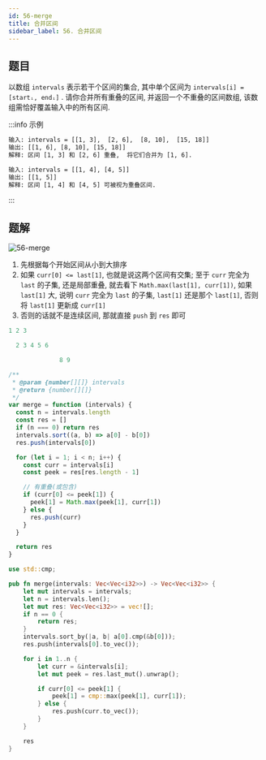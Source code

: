 ```yaml
---
id: 56-merge
title: 合并区间
sidebar_label: 56. 合并区间
---
```


## 题目

以数组 `intervals` 表示若干个区间的集合, 其中单个区间为 `intervals[i] = [startᵢ, endᵢ]` . 请你合并所有重叠的区间, 并返回一个不重叠的区间数组, 该数组需恰好覆盖输入中的所有区间.

:::info 示例

```bash
输入: intervals = [[1, 3],  [2, 6],  [8, 10],  [15, 18]]
输出: [[1, 6], [8, 10], [15, 18]]
解释: 区间 [1, 3] 和 [2, 6] 重叠,  将它们合并为 [1, 6].
```

```bash
输入: intervals = [[1, 4], [4, 5]]
输出: [[1, 5]]
解释: 区间 [1, 4] 和 [4, 5] 可被视为重叠区间.
```

:::

## 题解

![56-merge](../../static/img/56-merge.gif)

1. 先根据每个开始区间从小到大排序
2. 如果 `curr[0] <= last[1]`, 也就是说这两个区间有交集; 至于 `curr` 完全为 `last` 的子集, 还是局部重叠, 就去看下 `Math.max(last[1], curr[1])`, 如果 `last[1]` 大, 说明 `curr` 完全为 `last` 的子集, `last[1]` 还是那个 `last[1]`, 否则将 `last[1]` 更新成 `curr[1]`
3. 否则的话就不是连续区间, 那就直接 `push` 到 `res` 即可

```ts
1 2 3

  2 3 4 5 6

              8 9
```


<Tabs>
  <TabItem value="JavaScript" label="JavaScript" default>

```ts
/**
 * @param {number[][]} intervals
 * @return {number[][]}
 */
var merge = function (intervals) {
  const n = intervals.length
  const res = []
  if (n === 0) return res
  intervals.sort((a, b) => a[0] - b[0])
  res.push(intervals[0])

  for (let i = 1; i < n; i++) {
    const curr = intervals[i]
    const peek = res[res.length - 1]

    // 有重叠(或包含)
    if (curr[0] <= peek[1]) {
      peek[1] = Math.max(peek[1], curr[1])
    } else {
      res.push(curr)
    }
  }

  return res
}
```

</TabItem>
<TabItem value="Rust" label="Rust">

```rust
use std::cmp;

pub fn merge(intervals: Vec<Vec<i32>>) -> Vec<Vec<i32>> {
    let mut intervals = intervals;
    let n = intervals.len();
    let mut res: Vec<Vec<i32>> = vec![];
    if n == 0 {
        return res;
    }
    intervals.sort_by(|a, b| a[0].cmp(&b[0]));
    res.push(intervals[0].to_vec());

    for i in 1..n {
        let curr = &intervals[i];
        let mut peek = res.last_mut().unwrap();

        if curr[0] <= peek[1] {
            peek[1] = cmp::max(peek[1], curr[1]);
        } else {
            res.push(curr.to_vec());
        }
    }

    res
}
```

</TabItem>
</Tabs>
